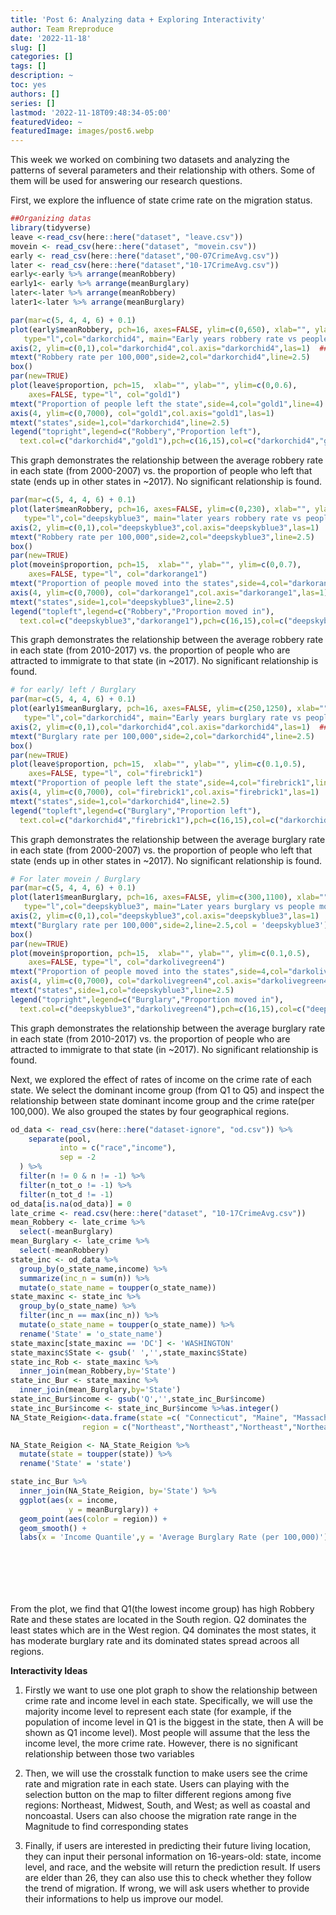 ```yaml
---
title: 'Post 6: Analyzing data + Exploring Interactivity'
author: Team Rreproduce
date: '2022-11-18'
slug: []
categories: []
tags: []
description: ~
toc: yes
authors: []
series: []
lastmod: '2022-11-18T09:48:34-05:00'
featuredVideo: ~
featuredImage: images/post6.webp
---
```

This week we worked on combining two datasets and analyzing the patterns of several parameters and their relationship with others. Some of them will be used for answering our research questions. 


First, we explore the influence of state crime rate on the migration status. 


```r
##Organizing datas
library(tidyverse)
leave <-read_csv(here::here("dataset", "leave.csv"))
movein <- read_csv(here::here("dataset", "movein.csv"))
early <- read_csv(here::here("dataset","00-07CrimeAvg.csv"))
later <- read_csv(here::here("dataset","10-17CrimeAvg.csv"))
early<-early %>% arrange(meanRobbery)
early1<- early %>% arrange(meanBurglary)
later<-later %>% arrange(meanRobbery)
later1<-later %>% arrange(meanBurglary)
```

```r
par(mar=c(5, 4, 4, 6) + 0.1)
plot(early$meanRobbery, pch=16, axes=FALSE, ylim=c(0,650), xlab="", ylab="", 
   type="l",col="darkorchid4", main="Early years robbery rate vs people move out of the states")
axis(2, ylim=c(0,1),col="darkorchid4",col.axis="darkorchid4",las=1)  ## las=1 makes horizontal labels
mtext("Robbery rate per 100,000",side=2,col="darkorchid4",line=2.5)
box()
par(new=TRUE)
plot(leave$proportion, pch=15,  xlab="", ylab="", ylim=c(0,0.6), 
    axes=FALSE, type="l", col="gold1")
mtext("Proportion of people left the state",side=4,col="gold1",line=4) 
axis(4, ylim=c(0,7000), col="gold1",col.axis="gold1",las=1)
mtext("states",side=1,col="darkorchid4",line=2.5)  
legend("topright",legend=c("Robbery","Proportion left"),
  text.col=c("darkorchid4","gold1"),pch=c(16,15),col=c("darkorchid4","gold1"))
```
This graph demonstrates the relationship between the average robbery rate in each state (from 2000-2007) vs. the proportion of people who left that state (ends up in other states in ~2017). No significant relationship is found. 


```r
par(mar=c(5, 4, 4, 6) + 0.1)
plot(later$meanRobbery, pch=16, axes=FALSE, ylim=c(0,230), xlab="", ylab="", 
   type="l",col="deepskyblue3", main="later years robbery rate vs people move into the states")
axis(2, ylim=c(0,1),col="deepskyblue3",col.axis="deepskyblue3",las=1)  ## las=1 makes horizontal labels
mtext("Robbery rate per 100,000",side=2,col="deepskyblue3",line=2.5)
box()
par(new=TRUE)
plot(movein$proportion, pch=15,  xlab="", ylab="", ylim=c(0,0.7), 
    axes=FALSE, type="l", col="darkorange1")
mtext("Proportion of people moved into the states",side=4,col="darkorange1",line=4) 
axis(4, ylim=c(0,7000), col="darkorange1",col.axis="darkorange1",las=1)
mtext("states",side=1,col="deepskyblue3",line=2.5)  
legend("topleft",legend=c("Robbery","Proportion moved in"),
  text.col=c("deepskyblue3","darkorange1"),pch=c(16,15),col=c("deepskyblue3","darkorange1"))
```

This graph demonstrates the relationship between the average robbery rate in each state (from 2010-2017) vs. the proportion of people who are attracted to immigrate to that state (in ~2017). No significant relationship is found. 

```r
# for early/ left / Burglary
par(mar=c(5, 4, 4, 6) + 0.1)
plot(early1$meanBurglary, pch=16, axes=FALSE, ylim=c(250,1250), xlab="", ylab="", 
   type="l",col="darkorchid4", main="Early years burglary rate vs people left the states")
axis(2, ylim=c(0,1),col="darkorchid4",col.axis="darkorchid4",las=1)  ## las=1 makes horizontal labels
mtext("Burglary rate per 100,000",side=2,col="darkorchid4",line=2.5)
box()
par(new=TRUE)
plot(leave$proportion, pch=15,  xlab="", ylab="", ylim=c(0.1,0.5), 
    axes=FALSE, type="l", col="firebrick1")
mtext("Proportion of people left the state",side=4,col="firebrick1",line=4) 
axis(4, ylim=c(0,7000), col="firebrick1",col.axis="firebrick1",las=1)
mtext("states",side=1,col="darkorchid4",line=2.5)  
legend("topleft",legend=c("Burglary","Proportion left"),
  text.col=c("darkorchid4","firebrick1"),pch=c(16,15),col=c("darkorchid4","firebrick1"))
```

This graph demonstrates the relationship between the average burglary rate in each state (from 2000-2007) vs. the proportion of people who left that state (ends up in other states in ~2017). No significant relationship is found.

```r
# For later movein / Burglary
par(mar=c(5, 4, 4, 6) + 0.1)
plot(later1$meanBurglary, pch=16, axes=FALSE, ylim=c(300,1100), xlab="", ylab="", 
   type="l",col="deepskyblue3", main="Later years burglary vs people moved into the states")
axis(2, ylim=c(0,1),col="deepskyblue3",col.axis="deepskyblue3",las=1)  ## las=1 makes horizontal labels
mtext("Burglary rate per 100,000",side=2,line=2.5,col = 'deepskyblue3')
box()
par(new=TRUE)
plot(movein$proportion, pch=15,  xlab="", ylab="", ylim=c(0.1,0.5), 
    axes=FALSE, type="l", col="darkolivegreen4")
mtext("Proportion of people moved into the states",side=4,col="darkolivegreen4",line=4) 
axis(4, ylim=c(0,7000), col="darkolivegreen4",col.axis="darkolivegreen4",las=1)
mtext("states",side=1,col="deepskyblue3",line=2.5)  
legend("topright",legend=c("Burglary","Proportion moved in"),
  text.col=c("deepskyblue3","darkolivegreen4"),pch=c(16,15),col=c("deepskyblue3","darkolivegreen4"))
```

This graph demonstrates the relationship between the average burglary rate in each state (from 2010-2017) vs. the proportion of people who are attracted to immigrate to that state (in ~2017). No significant relationship is found. 


Next, we explored the effect of rates of income on the crime rate of each state. We select the dominant income group (from Q1 to Q5) and inspect the relationship between state dominant income group and the crime rate(per 100,000). We also grouped the states by four geographical regions. 

```r
od_data <- read_csv(here::here("dataset-ignore", "od.csv")) %>%
    separate(pool,
           into = c("race","income"),
           sep = -2
  ) %>%
  filter(n != 0 & n != -1) %>%
  filter(n_tot_o != -1) %>%
  filter(n_tot_d != -1)
od_data[is.na(od_data)] = 0
late_crime <- read.csv(here::here("dataset", "10-17CrimeAvg.csv"))
mean_Robbery <- late_crime %>%
  select(-meanBurglary)
mean_Burglary <- late_crime %>%
  select(-meanRobbery)
state_inc <- od_data %>% 
  group_by(o_state_name,income) %>%
  summarize(inc_n = sum(n)) %>%
  mutate(o_state_name = toupper(o_state_name))
state_maxinc <- state_inc %>%
  group_by(o_state_name) %>%
  filter(inc_n == max(inc_n)) %>%
  mutate(o_state_name = toupper(o_state_name)) %>%
  rename('State' = 'o_state_name')
state_maxinc[state_maxinc == 'DC'] <- 'WASHINGTON'
state_maxinc$State <- gsub(' ','',state_maxinc$State)
state_inc_Rob <- state_maxinc %>%
  inner_join(mean_Robbery,by='State')
state_inc_Bur <- state_maxinc %>%
  inner_join(mean_Burglary,by='State') 
state_inc_Bur$income <- gsub('Q','',state_inc_Bur$income)
state_inc_Bur$income <- state_inc_Bur$income %>%as.integer()
NA_State_Reigion<-data.frame(state =c( "Connecticut", "Maine", "Massachusetts", "NewHampshire", "RhodeIsland", "Vermont","NewJersey", "NewYork","Pennsylvania","Illinois", "Indiana", "Michigan", "Ohio", "Wisconsin","Iowa", "Kansas", "Minnesota", "Missouri", "Nebraska", "NorthDakota","SouthDakota","Delaware", "Florida","Georgia", "Maryland","North Carolina", "South Carolina","Virginia", "WashingtonD.C.", "WestVirginia","Alabama", "Kentucky", "Mississippi", "Tennessee","Arkansas", "Louisiana", "Oklahoma", "Texas","Arizona", "Colorado", "Idaho", "Montana", "Nevada", "NewMexico", "Utah", "Wyoming","Alaska", "California", "Hawaii", "Oregon", "Washington"),
                region = c("Northeast","Northeast","Northeast","Northeast","Northeast","Northeast","Northeast","Northeast","Northeast","Midwest","Midwest","Midwest","Midwest","Midwest","Midwest","Midwest","Midwest","Midwest","Midwest","Midwest","Midwest"," South"," South"," South"," South"," South"," South"," South"," South"," South"," South"," South"," South"," South"," South"," South"," South"," South"," West"," West"," West"," West"," West"," West"," West"," West"," West"," West"," West"," West"," West"))

NA_State_Reigion <- NA_State_Reigion %>% 
  mutate(state = toupper(state)) %>%
  rename('State' = 'state')

state_inc_Bur %>%
  inner_join(NA_State_Reigion, by='State') %>%
  ggplot(aes(x = income,
             y = meanBurglary)) +
  geom_point(aes(color = region)) +
  geom_smooth() +
  labs(x = 'Income Quantile',y = 'Average Burglary Rate (per 100,000)')








```

From the plot, we find that Q1(the lowest income group) has high Robbery Rate and these states are located in the South region. Q2 dominates the least states which are in the West region. Q4 dominates the most states, it has moderate burglary rate and its dominated states spread acroos all regions. 

**Interactivity Ideas**


1.	Firstly we want to use one plot graph to show the relationship between crime rate and income level in each state. Specifically, we will use the majority income level to represent each state (for example, if the population of income level in Q1 is the biggest in the state, then A will be shown as Q1 income level). Most people will assume that the less the income level, the more crime rate. However, there is no significant relationship between those two variables


2.	Then, we will use the crosstalk function to make users see the crime rate and migration rate in each state. Users can playing with the selection button on the map to filter different regions among five regions: Northeast, Midwest, South, and West; as well as coastal and noncoastal. Users can also choose the migration rate range in the Magnitude to find corresponding states


3.	Finally, if users are interested in predicting their future living location, they can input their personal information on 16-years-old: state, income level, and race, and the website will return the prediction result. If users are elder than 26, they can also use this to check whether they follow the trend of migration. If wrong, we will ask users whether to provide their informations to help us improve our model.
